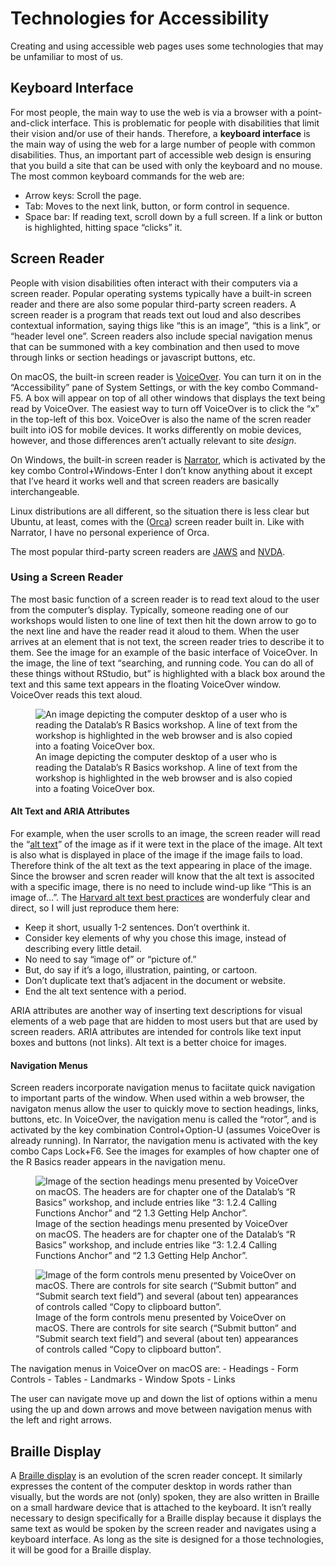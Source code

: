 Technologies for Accessibility
====================================

Creating and using accessible web pages uses some technologies that may be unfamiliar to most of us. 

## Keyboard Interface
For most people, the main way to use the web is via a browser with a point-and-click interface. This is problematic for people with disabilities that limit their vision and/or use of their hands. Therefore, a **keyboard interface** is the main way of using the web for a large number of people with common disabilities. Thus, an important part of accessible web design is ensuring that you build a site that can be used with only the keyboard and no mouse. The most common keyboard commands for the web are: 

- Arrow keys: Scroll the page.
- Tab: Moves to the next link, button, or form control in sequence.
- Space bar: If reading text, scroll down by a full screen. If a link or button is highlighted, hitting space "clicks" it.

## Screen Reader
People with vision disabilities often interact with their computers via a screen reader. Popular operating systems typically have a built-in screen reader and there are also some popular third-party screen readers. A screen reader is a program that reads text out loud and also describes contextual information, saying thigs like "this is an image", "this is a link", or "header level one". Screen readers also include special navigation menus that can be summoned with a key combination and then used to move through links or section headings or javascript buttons, etc.

On macOS, the built-in screen reader is [VoiceOver](https://support.apple.com/guide/voiceover/welcome/mac). You can turn it on in the "Accessibility" pane of System Settings, or with the key combo Command-F5. A box will appear on top of all other windows that displays the text being read by VoiceOver. The easiest way to turn off VoiceOver is to click the "x" in the top-left of this box. VoiceOver is also the name of the scren reader built into iOS for mobile devices. It works differently on mobie devices, however, and those differences aren't actually relevant to site *design*.

On Windows, the built-in screen reader is [Narrator](https://www.microsoft.com/en-us/windows/tips/narrator), which is activated by the key combo Control+Windows-Enter I don't know anything about it except that I've heard it works well and that screen readers are basically interchangeable.

Linux distributions are all different, so the situation there is less clear but Ubuntu, at least, comes with the ([Orca](https://orca.gnome.org)) screen reader built in. Like with Narrator, I have no personal experience of Orca. 

The most popular third-party screen readers are [JAWS](https://www.freedomscientific.com/products/software/jaws/) and [NVDA](https://www.nvaccess.org/).

### Using a Screen Reader
The most basic function of a screen reader is to read text aloud to the user from the computer's display. Typically, someone reading one of our workshops would listen to one line of text then hit the down arrow to go to the next line and have the reader read it aloud to them. When the user arrives at an element that is not text, the screen reader tries to describe it to them. See the image for an example of the basic interface of VoiceOver. In the image, the line of text "searching, and running code. You can do all of these things without RStudio, but" is highlighted with a black box around the text and this same text appears in the floating VoiceOver window. VoiceOver reads this text aloud.

![An image depicting the computer desktop of a user who is reading the Datalab's R Basics workshop. A line of text from the workshop is highlighted in the web browser and is also copied into a foating VoiceOver box.](../../images/voiceover.jpg)

#### Alt Text and ARIA Attributes
For example, when the user scrolls to an image, the screen reader will read the "[alt text](https://accessibility.huit.harvard.edu/describe-content-images)" of the image as if it were text in the place of the image. Alt text is also what is displayed in place of the image if the image fails to load. Therefore think of the alt text as the text appearing in place of the image. Since the browser and scren reader will know that the alt text is associted with a specific image, there is no need to include wind-up like "This is an image of...". The [Harvard alt text best practices](https://accessibility.huit.harvard.edu/describe-content-images) are wonderfuly clear and direct, so I will just reproduce them here:

- Keep it short, usually 1-2 sentences. Don’t overthink it.
- Consider key elements of why you chose this image, instead of describing every little detail.
- No need to say “image of” or “picture of.”
- But, do say if it’s a logo, illustration, painting, or cartoon.
- Don’t duplicate text that’s adjacent in the document or website.
- End the alt text sentence with a period.

ARIA attributes are another way of inserting text descriptions for visual elements of a web page that are hidden to most users but that are used by screen readers. ARIA attributes are intended for controls like text input boxes and buttons (not links). Alt text is a better choice for images.

#### Navigation Menus
Screen readers incorporate navigation menus to faciitate quick navigation to important parts of the window. When used within a web browser, the navigaton menus allow the user to quickly move to section headings, links, buttons, etc. In VoiceOver, the navigation menu is called the "rotor", and is activated by the key combination Control+Option-U (assumes VoiceOver is already running). In Narrator, the navigation menu is activated with the key combo Caps Lock+F6. See the images for examples of how chapter one of the R Basics reader appears in the navigation menu.

![Image of the section headings menu presented by VoiceOver on macOS. The headers are for chapter one of the Datalab's "R Basics" workshop, and include entries like "3: 1.2.4 Calling Functions Anchor" and "2 1.3 Getting Help Anchor".](../../images/headings_screenshot.jpg)

![Image of the form controls menu presented by VoiceOver on macOS. There are controls for site search ("Submit button" and "Submit search text field") and several (about ten) appearances of controls called "Copy to clipboard button".](../../images/form_controls_screenshot.jpg)

The navigation menus in VoiceOver on macOS are:
- Headings
- Form Controls
- Tables
- Landmarks
- Window Spots
- Links

The user can navigate move up and down the list of options within a menu using the up and down arrows and move between navigation menus with the left and right arrows.

## Braille Display
A [Braille display](https://en.wikipedia.org/wiki/Refreshable_braille_display) is an evolution of the scren reader concept. It similarly expresses the content of the computer desktop in words rather than visually, but the words are not (only) spoken, they are also written in Braille on a small hardware device that is attached to the keyboard. It isn't really necessary to design specifically for a Braille display because it displays the same text as would be spoken by the screen reader and navigates using a keyboard interface. As long as the site is designed for a those technologies, it will be good for a Braille display.
